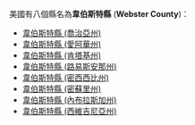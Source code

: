 美國有八個縣名為'''韋伯斯特縣''' ('''Webster County''')：
* [[韋伯斯特縣_(喬治亞州)|韋伯斯特縣 (喬治亞州)]]
* [[韋伯斯特縣_(愛阿華州)|韋伯斯特縣 (愛阿華州)]]
* [[韋伯斯特縣_(肯塔基州)|韋伯斯特縣 (肯塔基州)]]
* [[韋伯斯特縣_(路易斯安那州)|韋伯斯特縣 (路易斯安那州)]]
* [[韋伯斯特縣_(密西西比州)|韋伯斯特縣 (密西西比州)]]
* [[韋伯斯特縣_(密蘇里州)|韋伯斯特縣 (密蘇里州)]]
* [[韋伯斯特縣_(內布拉斯加州)|韋伯斯特縣 (內布拉斯加州)]]
* [[韋伯斯特縣_(西維吉尼亞州)|韋伯斯特縣 (西維吉尼亞州)]]
{{disambig|W韋伯斯特縣|Cat=五字县名消歧义}}